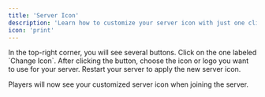 ```yaml
--- 
title: 'Server Icon' 
description: 'Learn how to customize your server icon with just one click!' 
icon: 'print'
---
```


<Steps>
    <Step title="Navigate to Files">
    In the top-right corner, you will see several buttons. Click on the one labeled `Change Icon`.
    </Step>
    <Step title="Pick Your Icon/Logo">
    After clicking the button, choose the icon or logo you want to use for your server.
    </Step>
    <Step title="Restart Your Server">
    Restart your server to apply the new server icon.
    </Step>
</Steps>

<Check>Players will now see your customized server icon when joining the server.</Check>
